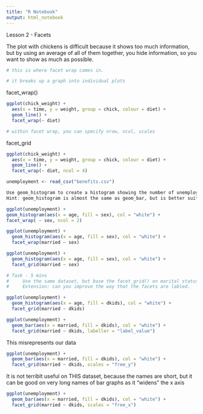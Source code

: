 ```yaml
---
title: "R Notebook"
output: html_notebook
---
```


Lesson 2 - Facets

The plot with chickens is difficult because it shows too much information, but
by using an average of all of them together, you hide information, so you want to show as much
as possible.
```r
# this is where facet wrap comes in.

# it breaks up a graph into individual plots

```

facet_wrap()
```r
ggplot(chick_weight) + 
  aes(x = time, y = weight, group = chick, colour = diet) +
  geom_line() +
  facet_wrap(~ diet)
```

```r
# within facet wrap, you can specify nrow, ncol, scales
```



facet_grid
```r
ggplot(chick_weight) + 
  aes(x = time, y = weight, group = chick, colour = diet) +
  geom_line() +
  facet_wrap(~ diet, ncol = 4)

```


```r
unemployment <- read_csv("benefits.csv")
```

```r
Use geom_histogram to create a histogram showing the number of unemployed by age. Then facet the graph based on biological sex.
Hint: geom_histogram is almost the same as geom_bar, but is better suited to plotting continuous data because of the binning.
```

```r
ggplot(unemployment) + 
geom_histogram(aes(x = age, fill = sex), col = "white") + 
facet_wrap( ~ sex, ncol = 2)
```


```r
ggplot(unemployment) + 
  geom_histogram(aes(x = age, fill = sex), col = "white") + 
  facet_wrap(married ~ sex)
```

```r
ggplot(unemployment) + 
  geom_histogram(aes(x = age, fill = sex), col = "white") + 
  facet_grid(married ~ sex)
```


```r
# Task - 5 mins
#     Use the same dataset, but base the facet_grid() on marital status (married) and if the individual has children (dkids).
#     Extension: can you improve the way that the facets are labled.
```

```r
ggplot(unemployment) + 
  geom_histogram(aes(x = age, fill = dkids), col = "white") + 
  facet_grid(married ~ dkids)

ggplot(unemployment) + 
  geom_bar(aes(x = married, fill = dkids), col = "white") + 
  facet_grid(married ~ dkids, labeller = "label_value")

```

This misrepresents our data
```r
ggplot(unemployment) + 
  geom_bar(aes(x = married, fill = dkids), col = "white") + 
  facet_grid(married ~ dkids, scales = "free_y")
```

It is not terriblt useful on THIS dataset, because the names are short, but it
can be good on very long names of bar graphs as it "widens" the x axis
```r
ggplot(unemployment) + 
  geom_bar(aes(x = married, fill = dkids), col = "white") + 
  facet_grid(married ~ dkids, scales = "free_x")
```

